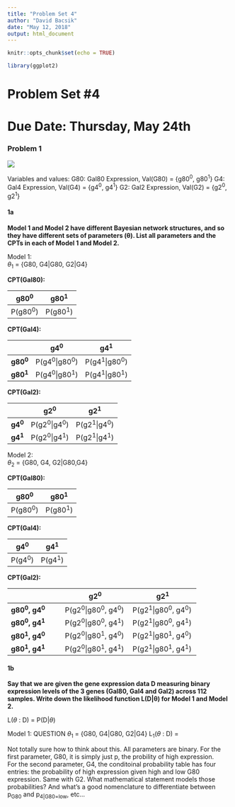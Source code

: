 ```yaml
---
title: "Problem Set 4"
author: "David Bacsik"
date: "May 12, 2018"
output: html_document
---
```


```r
knitr::opts_chunk$set(echo = TRUE)

library(ggplot2)
```


# Problem Set #4
# Due Date: Thursday, May 24th

### Problem 1
![](models.png)

Variables and values: 
G80: Gal80 Expression, Val(G80) = {g80^0^, g80^1^}
G4: Gal4 Expression, Val(G4) = {g4^0^, g4^1^}
G2: Gal2 Expression, Val(G2) = {g2^0^, g2^1^}

#### 1a
**Model 1 and Model 2 have different Bayesian network structures, and so they have different sets of parameters (θ). List all parameters and the CPTs in each of Model 1 and Model 2.**

Model 1:  
$\theta_1$ = {G80, G4|G80, G2|G4}

**CPT(Gal80):  **

| g80^0^ | g80^1^ |
| --------------- | --------------- |
| P(g80^0^)  | P(g80^1^)  |

**CPT(Gal4):  **

|   | g4^0^ | g4^1^ |
|---| --------------- | --------------- |
| **g80^0^** | P(g4^0^\|g80^0^)  | P(g4^1^\|g80^0^)  |
| **g80^1^** | P(g4^0^\|g80^1^)  | P(g4^1^\|g80^1^)  |

**CPT(Gal2):  **

|   | g2^0^ | g2^1^ |
|---| --------------- | --------------- |
| **g4^0^** | P(g2^0^\|g4^0^)  | P(g2^1^\|g4^0^)  |
| **g4^1^** | P(g2^0^\|g4^1^)  | P(g2^1^\|g4^1^)  |

Model 2:  
$\theta_2$ = {G80, G4, G2|G80,G4}

**CPT(Gal80):  **

| g80^0^ | g80^1^ |
| --------------- | --------------- |
| P(g80^0^)  | P(g80^1^)  |

**CPT(Gal4):  **

| g4^0^ | g4^1^ |
| --------------- | --------------- |
| P(g4^0^)  | P(g4^1^)  |

**CPT(Gal2):  **

|                                      | g2^0^                   | g2^1^ |
|------------                         | ---------------                   | --------------- |
| **g80^0^, g4^0^** | P(g2^0^\|g80^0^, g4^0^)  | P(g2^1^\|g80^0^, g4^0^)  |
| **g80^0^, g4^1^** | P(g2^0^\|g80^0^, g4^1^)  | P(g2^1^\|g80^0^, g4^1^)  |
| **g80^1^, g4^0^** | P(g2^0^\|g80^1^, g4^0^)  | P(g2^1^\|g80^1^, g4^0^)  |
| **g80^1^, g4^1^** | P(g2^0^\|g80^1^, g4^1^)  | P(g2^1^\|g80^1^, g4^1^)  |

#### 1b
**Say that we are given the gene expression data D measuring binary expression levels of the 3 genes (Gal80, Gal4 and Gal2) across 112 samples. Write down the likelihood function L(D|θ) for Model 1 and Model 2.**

L($\theta$ : D) = P(D|$\theta$)

Model 1: QUESTION
$\theta_1$ = {G80, G4|G80, G2|G4}
L~1~($\theta$ : D) =

Not totally sure how to think about this. All parameters are binary. For the first parameter, G80, it is simply just p, the probility of high expression.  
For the second parameter, G4, the conditoinal probability table has four entries: the probability of high expression given high and low G80 expression. Same with G2. What mathematical statement models those probabilities? And what's a good nomenclature to differentiate between p~G80~ and p~4|G80=low~, etc...